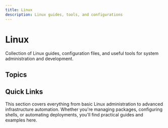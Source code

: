 ```yaml
---
title: Linux
description: Linux guides, tools, and configurations
---
```



# Linux

Collection of Linux guides, configuration files, and useful tools for system administration and development.

## Topics

<Cards>
  <Card
    title="Basic Commands"
    href="./basic"
    description="Essential Linux commands and fundamentals"
  />
  <Card
    title="Aliases"
    href="./aliases"
    description="Useful shell aliases for productivity"
  />
  <Card
    title="Fish Shell"
    href="./fish"
    description="Modern shell configuration and setup"
  />
  <Card
    title="Ansible"
    href="./ansible"
    description="Configuration management with Ansible"
  />
  <Card
    title="Puppet"
    href="./puppet"
    description="Infrastructure automation with Puppet"
  />
  <Card
    title="LVM"
    href="./lvm"
    description="Logical Volume Management setup and usage"
  />
  <Card
    title="Sources"
    href="./sources"
    description="Repository and package source management"
  />
  <Card
    title="Requirements"
    href="./requirements"
    description="Package requirements and dependencies"
  />
  <Card
    title="Ubuntu"
    href="./ubuntu"
    description="Ubuntu-specific guides and configurations"
  />
</Cards>

## Quick Links

This section covers everything from basic Linux administration to advanced infrastructure automation. Whether you're managing packages, configuring shells, or automating deployments, you'll find practical guides and examples here.